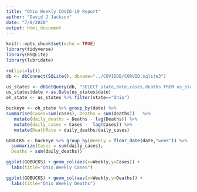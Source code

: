 ```yaml
---
title: "Ohio Weekly COVID-19 Report"
author: "David J Jackson"
date: "7/8/2020"
output: html_document
---
```


```r
knitr::opts_chunk$set(echo = TRUE)
library(tidyverse)
library(RSQLite)
library(lubridate)
```
```r
rm(list=ls())
db <- dbConnect(SQLite(), dbname="../COVIDDB/CORVID.sqlite3")

us_states <- dbGetQuery(db, "SELECT state,date,cases,deaths FROM us_states;")
us_states$date <-as.Date(us_states$date)
oh_state <- us_states %>% filter(state=="Ohio")  

```
```r

buckeye <- oh_state %>% group_by(date) %>% 
summarise(Cases=sum(cases), Deaths = sum(deaths))   %>%
   mutate(daily_deaths = Deaths - lag(Deaths)) %>% 
   mutate(daily_cases = Cases -  lag(Cases)) %>%
   mutate(DeathRate = daily_deaths/daily_cases)
```

```r
GOBUCKS <- buckeye %>% group_by(Weekly = floor_date(date,"week")) %>%
  summarize(Cases = sum(daily_cases),
  Deaths = sum(daily_deaths))
```
```r
ggplot(GOBUCKS) + geom_col(aes(x=Weekly,y=Cases)) +
  labs(title="Ohio Weekly Cases")
```
```r
ggplot(GOBUCKS) + geom_col(aes(x=Weekly,y=Deaths)) +
  labs(title="Ohio Weekly Deaths")
```

